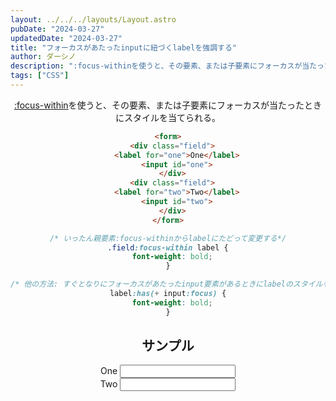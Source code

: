 ```yaml
---
layout: ../../../layouts/Layout.astro
pubDate: "2024-03-27"
updatedDate: "2024-03-27"
title: "フォーカスがあたったinputに紐づくlabelを強調する"
author: ダーシノ
description: ":focus-withinを使うと、その要素、または子要素にフォーカスが当たったときにスタイルを当てられる。"
tags: ["CSS"]
---
```



<Header {...frontmatter} />

[:focus-within](https://developer.mozilla.org/ja/docs/Web/CSS/:focus-within)を使うと、その要素、または子要素にフォーカスが当たったときにスタイルを当てられる。

```html
<form>
  <div class="field">
    <label for="one">One</label>
    <input id="one">
  </div>
  <div class="field">
    <label for="two">Two</label>
    <input id="two">
  </div>
</form>
```

```css
/* いったん親要素:focus-withinからlabelにたどって変更する*/
.field:focus-within label {
  font-weight: bold;
}

/* 他の方法: すぐとなりにフォーカスがあたったinput要素があるときにlabelのスタイルを変更する  */
label:has(+ input:focus) {
  font-weight: bold;
}
```

## サンプル

<form>
  <div class="field">
    <label for="one">One</label>
    <input id="one" />
  </div>
  <div class="field">
    <label for="two">Two</label>
    <input id="two" />
  </div>
</form>
